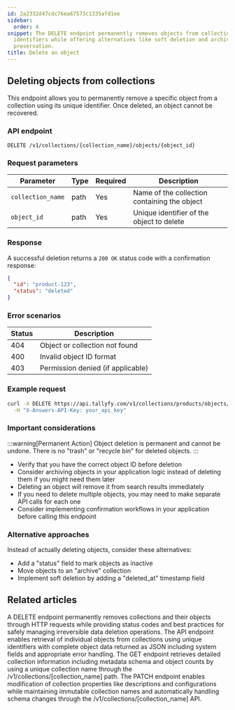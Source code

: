 ```yaml
---
id: 2a2332d47cdc76ea67573c1335afd1ee
sidebar:
  order: 4
snippet: The DELETE endpoint permanently removes objects from collections using unique
  identifiers while offering alternatives like soft deletion and archiving for data
  preservation.
title: Delete an object
---
```


## Deleting objects from collections

This endpoint allows you to permanently remove a specific object from a collection using its unique identifier. Once deleted, an object cannot be recovered.

### API endpoint

```
DELETE /v1/collections/{collection_name}/objects/{object_id}
```

### Request parameters

| Parameter | Type | Required | Description |
|-----------|------|----------|-------------|
| `collection_name` | path | Yes | Name of the collection containing the object |
| `object_id` | path | Yes | Unique identifier of the object to delete |

### Response

A successful deletion returns a `200 OK` status code with a confirmation response:

```json
{
  "id": "product-123",
  "status": "deleted"
}
```

### Error scenarios

| Status | Description |
|--------|-------------|
| 404 | Object or collection not found |
| 400 | Invalid object ID format |
| 403 | Permission denied (if applicable) |

### Example request

```bash
curl -X DELETE https://api.tallyfy.com/v1/collections/products/objects/product-123 \
  -H "X-Answers-API-Key: your_api_key"
```

### Important considerations

:::warning[Permanent Action]
Object deletion is permanent and cannot be undone. There is no "trash" or "recycle bin" for deleted objects.
:::

- Verify that you have the correct object ID before deletion
- Consider archiving objects in your application logic instead of deleting them if you might need them later
- Deleting an object will remove it from search results immediately
- If you need to delete multiple objects, you may need to make separate API calls for each one
- Consider implementing confirmation workflows in your application before calling this endpoint

### Alternative approaches

Instead of actually deleting objects, consider these alternatives:
- Add a "status" field to mark objects as inactive
- Move objects to an "archive" collection
- Implement soft deletion by adding a "deleted_at" timestamp field


## Related articles
<CardGrid>
<LinkTitleCard header="<b>Collections > Delete a collection</b>" href="/products/answers/collections/delete-collection/" > A DELETE endpoint permanently removes collections and their objects through HTTP requests while providing status codes and best practices for safely managing irreversible data deletion operations. </LinkTitleCard>
<LinkTitleCard header="<b>Objects > Get an object</b>" href="/products/answers/objects/get-object/" > The API endpoint enables retrieval of individual objects from collections using unique identifiers with complete object data returned as JSON including system fields and appropriate error handling. </LinkTitleCard>
<LinkTitleCard header="<b>Collections > Get a collection</b>" href="/products/answers/collections/get-collection/" > The GET endpoint retrieves detailed collection information including metadata schema and object counts by using a unique collection name through the /v1/collections/[collection_name] path. </LinkTitleCard>
<LinkTitleCard header="<b>Collections > Update a collection</b>" href="/products/answers/collections/update-collection/" > The PATCH endpoint enables modification of collection properties like descriptions and configurations while maintaining immutable collection names and automatically handling schema changes through the /v1/collections/[collection_name] API. </LinkTitleCard>
</CardGrid>